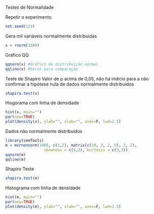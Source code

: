 Testes de Normalidade

Repetir o experimento
```r
set.seed(123)
```

Gera mil variáveis normalmente distribuidas
```r
x = rnorm(1000)
```

Gráfico QQ
```r
qqnorm(x) #Gráfico de distribuição normal
qqline(x) #Serve para comparação
```
Teste de Shapiro
Valor de p acima de 0,05, não há indício para a não confirmar a hipótese nula de dados normalmente distribuidos
```r
shapiro.test(x)
```
Hisgorama com linha de densidade
```r
hist(x, main="")
par(new=TRUE)
plot(density(x), ylab="", xlab="", axes=F, lwd=2.5)
```

Dados não normalmente distribuidos
```r
library(semTools)
m = mvrnonnorm(1000, c(1,2), matrix(c(10, 2, 2, 5), 2, 2),
                 skewness = c(5,2), kurtosis = c(3,3))
qqnorm(m)
qqline(m)
```
Shapiro Teste
```r
shapiro.test(m)
```
Histograma com linha de densidade
```r
hist(m, main="")
par(new=TRUE)
plot(density(m), ylab="", xlab="", axes=F, lwd=2.5)
```

